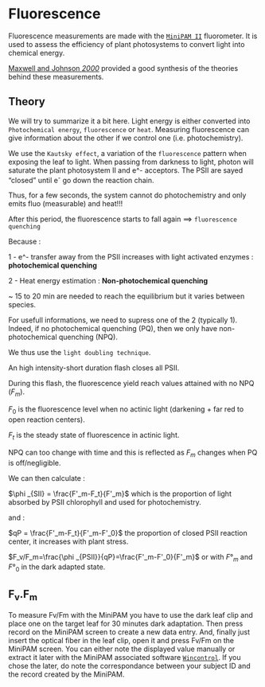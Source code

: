 # Fluorescence

Fluorescence measurements are made with the [`MiniPAM II`](document/machine/MiniPAM II/minipamexp.pdf) fluorometer.
It is used to assess the efficiency of plant photosystems to convert light into chemical energy.

[Maxwell and Johnson *2000*](document/trait/fluorescence/Maxwell and Johnson - 2000 - Chlorophyll fluorescence—a practical guide.pdf) provided a good synthesis of the theories behind these measurements. 

## Theory

We will try to summarize it a bit here.
Light energy is either converted into `Photochemical energy`, `fluorescence` or `heat`.
Measuring fluorescence can give information about the other if we control one (i.e. photochemistry).

We use the `Kautsky effect`, a variation of the `fluorescence` pattern when exposing the leaf to light.
When passing from darkness to light, photon will saturate the plant photosystem II and e^- acceptors.
The PSII are sayed "closed" until e^-^ go down the reaction chain.

Thus, for a few seconds, the system cannot do photochemistry and only emits fluo (measurable) and heat!!!

After this period, the fluorescence starts to fall again ==> `fluorescence quenching`

Because : 

1 - e^- transfer away from the PSII increases with light activated enzymes : **photochemical quenching**

2 - Heat energy estimation : **Non-photochemical quenching**

\~ 15 to 20 min are needed to reach the equilibrium but it varies between species.

For usefull informations, we need to supress one of the 2 (typically 1).
Indeed, if no photochemical quenching (PQ), then we only have non-photochemical quenching (NPQ).

We thus use the `light doubling technique`.

An high intensity-short duration flash closes all PSII.

During this flash, the fluorescence yield reach values attained with no NPQ ($F_m$).

$F_0$ is the fluorescence level when no actinic light (darkening + far red to open reaction centers).

$F_t$ is the steady state of fluorescence in actinic light.

NPQ can too change with time and this is reflected as $F_m$ changes when PQ is off/negligible.

We can then calculate :

$\phi _{SII} = \frac{F'_m-F_t}{F'_m}$ which is the proportion of light absorbed by PSII chlorophyll and used for photochemistry.

and :

$qP = \frac{F'_m-F_t}{F'_m-F'_0}$ the proportion of closed PSII reaction center, it increases with plant stress.

$F_v/F_m=\frac{\phi _{PSII}}{qP}=\frac{F'_m-F'_0}{F'_m}$ or with $F°_m$ and $F°_0$ in the dark adapted state.

## F<sub>v</sub>.F<sub>m</sub>

To measure Fv/Fm with the MiniPAM you have to use the dark leaf clip and place one on the target leaf for 30 minutes dark adaptation. 
Then press record on the MiniPAM screen to create a new data entry.
And, finally just insert the optical fiber in the leaf clip, open it and press Fv/Fm on the MiniPAM screen.
You can either note the displayed value manually or extract it later with the MiniPAM associated software [`Wincontrol`](https://www.walz.com/products/chl_p700/mini-pam-II/downloads.html).
If you chose the later, do note the correspondance between your subject ID and the record created by the MiniPAM.



